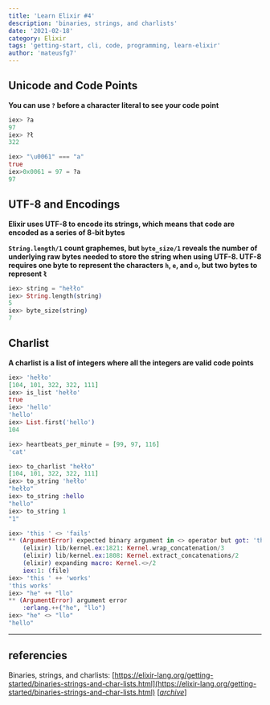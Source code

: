 ```yaml
---
title: 'Learn Elixir #4'
description: 'binaries, strings, and charlists'
date: '2021-02-18'
category: Elixir
tags: 'getting-start, cli, code, programming, learn-elixir'
author: 'mateusfg7'
---
```


## Unicode and Code Points

**You can use `?` before a character literal to see your code point**

```elixir
iex> ?a
97
iex> ?ł
322
```

```elixir
iex> "\u0061" === "a"
true
iex>0x0061 = 97 = ?a
97
```

## UTF-8 and Encodings

**Elixir uses UTF-8 to encode its strings, which means that code are encoded as a series of 8-bit bytes**

**`String.length/1` count graphemes, but `byte_size/1` reveals the number of underlying raw bytes needed to store the string when using UTF-8. UTF-8 requires one byte to represent the characters `h`, `e`, and `o`, but two bytes to represent `ł`**

```elixir
iex> string = "hełło"
iex> String.length(string)
5
iex> byte_size(string)
7
```

## Charlist

**A charlist is a list of integers where all the integers are valid code points**

```elixir
iex> 'hełło'
[104, 101, 322, 322, 111]
iex> is_list 'hełło'
true
iex> 'hello'
'hello'
iex> List.first('hello')
104
```

```elixir
iex> heartbeats_per_minute = [99, 97, 116]
'cat'
```

```elixir
iex> to_charlist "hełło"
[104, 101, 322, 322, 111]
iex> to_string 'hełło'
"hełło"
iex> to_string :hello
"hello"
iex> to_string 1
"1"
```

```elixir
iex> 'this ' <> 'fails'
** (ArgumentError) expected binary argument in <> operator but got: 'this '
    (elixir) lib/kernel.ex:1821: Kernel.wrap_concatenation/3
    (elixir) lib/kernel.ex:1808: Kernel.extract_concatenations/2
    (elixir) expanding macro: Kernel.<>/2
    iex:1: (file)
iex> 'this ' ++ 'works'
'this works'
iex> "he" ++ "llo"
** (ArgumentError) argument error
    :erlang.++("he", "llo")
iex> "he" <> "llo"
"hello"
```

---

## referencies

Binaries, strings, and charlists: [https://elixir-lang.org/getting-started/binaries-strings-and-char-lists.html](https://elixir-lang.org/getting-started/binaries-strings-and-char-lists.html) [[_archive_](https://web.archive.org/web/20210920215640/https://elixir-lang.org/getting-started/binaries-strings-and-char-lists.html)]
